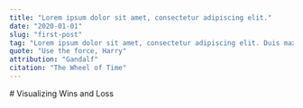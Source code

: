 ---
title: "Lorem ipsum dolor sit amet, consectetur adipiscing elit."
date: "2020-01-01"
slug: "first-post"
tag: "Lorem ipsum dolor sit amet, consectetur adipiscing elit. Duis maximus massa vel urna interdum, ac pulvinar nisl porta."
quote: "Use the force, Harry"
attribution: "Gandalf"
citation: "The Wheel of Time"
---


<main style={{'textAlign': 'center'}}>
# Visualizing Wins and Loss
<WinLossBarchart 
    data={[{wins: 12, losses: 5},{wins: 14, losses: 1},{wins: 6, losses: 14},{wins: 9, losses: 10},{wins: 10, losses: 10}]}
    winColour="#005AB5"
    lossColour="#DC3220"
    barHeight={3}
    spacing={1}
/>

</main>
